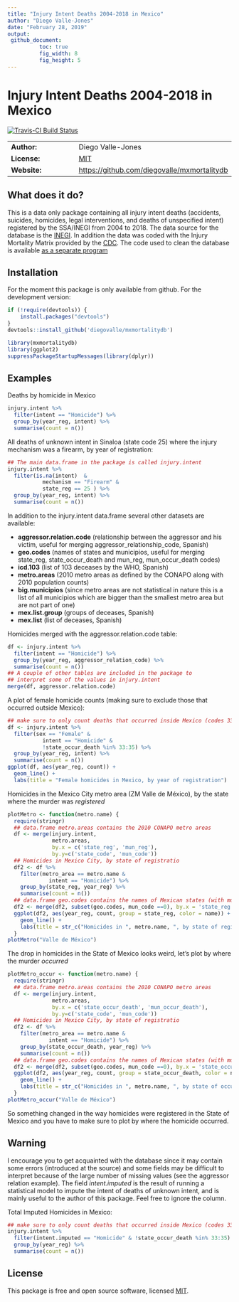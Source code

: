 ```yaml
---
title: "Injury Intent Deaths 2004-2018 in Mexico"
author: "Diego Valle-Jones"
date: "February 28, 2019"
output: 
 github_document:
          toc: true
          fig_width: 8
          fig_height: 5
---
```


Injury Intent Deaths 2004-2018 in Mexico
========================================================

[![Travis-CI Build Status](https://travis-ci.org/diegovalle/mxmortalitydb.svg?branch=master)](https://travis-ci.org/diegovalle/mxmortalitydb)

|              |          |
|--------------|---------------|
| __Author:__ | Diego Valle-Jones |
| __License:__ | [MIT](http://en.wikipedia.org/wiki/MIT_License) |
| __Website:__ | [https://github.com/diegovalle/mxmortalitydb](https://github.com/diegovalle/mxmortalitydb) |

## What does it do?

This is a data only package containing all injury intent deaths (accidents, suicides, homicides, legal interventions, and deaths of unspecified intent) registered by the SSA/INEGI from 2004 to 2018. The data source for the database is the [INEGI](http://www.inegi.org.mx/est/contenidos/proyectos/registros/vitales/mortalidad/default.aspx). In addition the data was coded with the Injury Mortality Matrix provided by the [CDC](http://www.cdc.gov/nchs/data/ice/icd10_transcode.pdf). The code used to clean the database is available [as a separate program](https://github.com/diegovalle/death.index)

## Installation

For the moment this package is only available from github. For the development version:

```r
if (!require(devtools)) {
    install.packages("devtools")
}
devtools::install_github('diegovalle/mxmortalitydb')
```

```r
library(mxmortalitydb)
library(ggplot2)
suppressPackageStartupMessages(library(dplyr))
```

## Examples

Deaths by homicide in Mexico

```r
injury.intent %>%
  filter(intent == "Homicide") %>%
  group_by(year_reg, intent) %>%
  summarise(count = n())
```

All deaths of unknown intent in Sinaloa (state code 25) where the injury mechanism was a firearm, by year of registration:

```r
## The main data.frame in the package is called injury.intent
injury.intent %>%
  filter(is.na(intent)  & 
           mechanism == "Firearm" & 
           state_reg == 25 ) %>%
  group_by(year_reg, intent) %>%
  summarise(count = n())

```

In addition to the injury.intent data.frame several other datasets are available:

* __aggressor.relation.code__ (relationship between the aggressor and his victim, useful for merging aggressor_relationship_code, Spanish)
* __geo.codes__ (names of states and municipios, useful for merging state_reg, state_occur_death and mun_reg, mun_occur_death codes)
* __icd.103__ (list of 103 deceases by the WHO, Spanish)
* __metro.areas__ (2010 metro areas as defined by the CONAPO along with 2010 population counts)
* __big.municipios__ (since metro areas are not statistical in nature this is a list of all 
  municipios which are bigger than the smallest metro area but are not part of one)
* __mex.list.group__ (groups of deceases, Spanish)
* __mex.list__ (list of deceases, Spanish)

Homicides merged with the aggressor.relation.code table:

```r
df <- injury.intent %>%
  filter(intent == "Homicide") %>%
  group_by(year_reg, aggressor_relation_code) %>%
  summarise(count = n())
## A couple of other tables are included in the package to
## interpret some of the values in injury.intent
merge(df, aggressor.relation.code)
```

A plot of female homicide counts (making sure to exclude those that occurred outside Mexico):

```r
## make sure to only count deaths that occurred inside Mexico (codes 33 to 35 are USA, LATAM and Other)
df <- injury.intent %>%
  filter(sex == "Female" & 
           intent == "Homicide" & 
           !state_occur_death %in% 33:35) %>%
  group_by(year_reg, intent) %>%
  summarise(count = n())
ggplot(df, aes(year_reg, count)) +
  geom_line() +
  labs(title = "Female homicides in Mexico, by year of registration")
```


Homicides in the Mexico City metro area (ZM Valle de México), by the state where the murder was *registered*

```r
plotMetro <- function(metro.name) {
  require(stringr)
  ## data.frame metro.areas contains the 2010 CONAPO metro areas
  df <- merge(injury.intent, 
              metro.areas, 
              by.x = c('state_reg', 'mun_reg'), 
              by.y=c('state_code', 'mun_code'))
  ## Homicides in Mexico City, by state of registratio
  df2 <- df %>%
    filter(metro_area == metro.name & 
             intent == "Homicide") %>%
    group_by(state_reg, year_reg) %>%
    summarise(count = n())
  ## data.frame geo.codes contains the names of Mexican states (with mun_code 0) and municipios
  df2 <- merge(df2, subset(geo.codes, mun_code ==0), by.x = 'state_reg', by.y = 'state_code')
  ggplot(df2, aes(year_reg, count, group = state_reg, color = name)) +
    geom_line() +
    labs(title = str_c("Homicides in ", metro.name, ", by state of registration"))
  }
plotMetro("Valle de México")
```

The drop in homicides in the State of Mexico looks weird, let's plot by where the murder *occurred*

```r
plotMetro_occur <- function(metro.name) {
  require(stringr)
  ## data.frame metro.areas contains the 2010 CONAPO metro areas
  df <- merge(injury.intent, 
              metro.areas, 
              by.x = c('state_occur_death', 'mun_occur_death'), 
              by.y=c('state_code', 'mun_code'))
  ## Homicides in Mexico City, by state of registratio
  df2 <- df %>%
    filter(metro_area == metro.name & 
             intent == "Homicide") %>%
    group_by(state_occur_death, year_reg) %>%
    summarise(count = n())
  ## data.frame geo.codes contains the names of Mexican states (with mun_code 0) and municipios
  df2 <- merge(df2, subset(geo.codes, mun_code ==0), by.x = 'state_occur_death', by.y = 'state_code')
  ggplot(df2, aes(year_reg, count, group = state_occur_death, color = name)) +
    geom_line() +
    labs(title = str_c("Homicides in ", metro.name, ", by state of occurrence"))
  }
plotMetro_occur("Valle de México")
```

So something changed in the way homicides were registered in the State of Mexico and you have to make sure to plot by where the homicide occurred.

## Warning

I encourage you to get acquainted with the database since it may contain some errors (introduced at the source) and some fields may be difficult to interpret because of the large number of missing values (see the aggressor relation example). The field _intent.imputed_ is the result of running a statistical model to impute the intent of deaths of unknown intent, and is mainly useful to the author of this package. Feel free to ignore the column.

Total Imputed Homicides in Mexico:

```r
## make sure to only count deaths that occurred inside Mexico (codes 33 to 35 are USA, LATAM and Other)
injury.intent %>%
  filter(intent.imputed == "Homicide" & !state_occur_death %in% 33:35) %>%
  group_by(year_reg) %>%
  summarise(count = n())
```

## License

This package is free and open source software, licensed [MIT](http://en.wikipedia.org/wiki/MIT_License).
